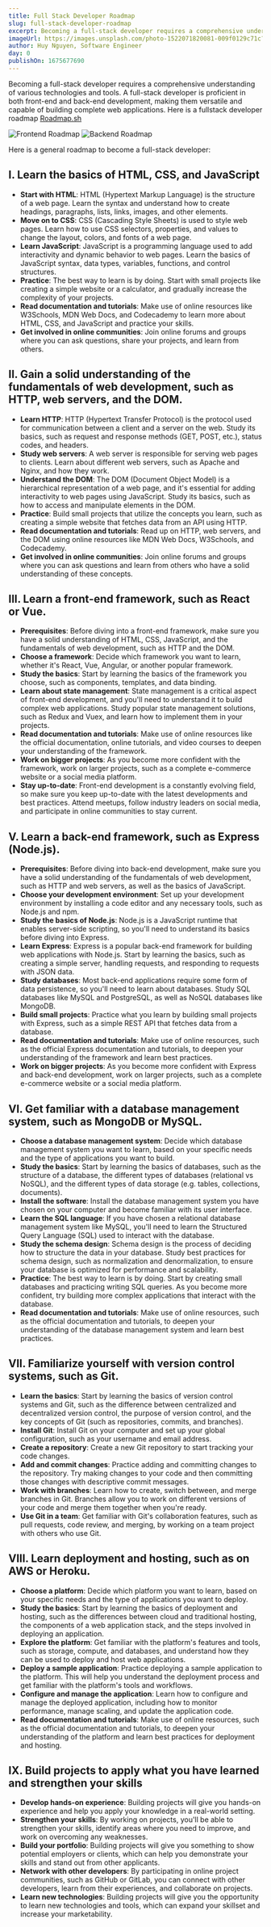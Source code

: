 ```yaml
---
title: Full Stack Developer Roadmap
slug: full-stack-developer-roadmap
excerpt: Becoming a full-stack developer requires a comprehensive understanding of various technologies and tools. A full-stack developer is proficient in both front-end and back-end development, making them versatile and capable of building complete web applications
imageUrl: https://images.unsplash.com/photo-1522071820081-009f0129c71c?ixlib=rb-4.0.3&ixid=MnwxMjA3fDB8MHxwaG90by1wYWdlfHx8fGVufDB8fHx8&auto=format&fit=crop&w=1740&q=80
author: Huy Nguyen, Software Engineer
day: 0
publishOn: 1675677690
---
```


Becoming a full-stack developer requires a comprehensive understanding of various technologies and tools. A full-stack developer is proficient in both front-end and back-end development, making them versatile and capable of building complete web applications. Here is a fullstack developer roadmap [Roadmap.sh](https://roadmap.sh/)

![Frontend Roadmap](https://roadmap.sh/roadmaps/frontend.png)
![Backend Roadmap](https://roadmap.sh/roadmaps/backend.png)

Here is a general roadmap to become a full-stack developer:

## I. Learn the basics of HTML, CSS, and JavaScript

- **Start with HTML**: HTML (Hypertext Markup Language) is the structure of a web page. Learn the syntax and understand how to create headings, paragraphs, lists, links, images, and other elements.
- **Move on to CSS**: CSS (Cascading Style Sheets) is used to style web pages. Learn how to use CSS selectors, properties, and values to change the layout, colors, and fonts of a web page.
- **Learn JavaScript**: JavaScript is a programming language used to add interactivity and dynamic behavior to web pages. Learn the basics of JavaScript syntax, data types, variables, functions, and control structures.
- **Practice**: The best way to learn is by doing. Start with small projects like creating a simple website or a calculator, and gradually increase the complexity of your projects.
- **Read documentation and tutorials**: Make use of online resources like W3Schools, MDN Web Docs, and Codecademy to learn more about HTML, CSS, and JavaScript and practice your skills.
- **Get involved in online communities**: Join online forums and groups where you can ask questions, share your projects, and learn from others.

## II. Gain a solid understanding of the fundamentals of web development, such as HTTP, web servers, and the DOM.

- **Learn HTTP**: HTTP (Hypertext Transfer Protocol) is the protocol used for communication between a client and a server on the web. Study its basics, such as request and response methods (GET, POST, etc.), status codes, and headers.
- **Study web servers**: A web server is responsible for serving web pages to clients. Learn about different web servers, such as Apache and Nginx, and how they work.
- **Understand the DOM**: The DOM (Document Object Model) is a hierarchical representation of a web page, and it's essential for adding interactivity to web pages using JavaScript. Study its basics, such as how to access and manipulate elements in the DOM.
- **Practice**: Build small projects that utilize the concepts you learn, such as creating a simple website that fetches data from an API using HTTP.
- **Read documentation and tutorials**: Read up on HTTP, web servers, and the DOM using online resources like MDN Web Docs, W3Schools, and Codecademy.
- **Get involved in online communities**: Join online forums and groups where you can ask questions and learn from others who have a solid understanding of these concepts.

## III. Learn a front-end framework, such as React or Vue.

- **Prerequisites**: Before diving into a front-end framework, make sure you have a solid understanding of HTML, CSS, JavaScript, and the fundamentals of web development, such as HTTP and the DOM.
- **Choose a framework**: Decide which framework you want to learn, whether it's React, Vue, Angular, or another popular framework.
- **Study the basics**: Start by learning the basics of the framework you choose, such as components, templates, and data binding.
- **Learn about state management**: State management is a critical aspect of front-end development, and you'll need to understand it to build complex web applications. Study popular state management solutions, such as Redux and Vuex, and learn how to implement them in your projects.
- **Read documentation and tutorials**: Make use of online resources like the official documentation, online tutorials, and video courses to deepen your understanding of the framework.
- **Work on bigger projects**: As you become more confident with the framework, work on larger projects, such as a complete e-commerce website or a social media platform.
- **Stay up-to-date**: Front-end development is a constantly evolving field, so make sure you keep up-to-date with the latest developments and best practices. Attend meetups, follow industry leaders on social media, and participate in online communities to stay current.

## V. Learn a back-end framework, such as Express (Node.js).

- **Prerequisites**: Before diving into back-end development, make sure you have a solid understanding of the fundamentals of web development, such as HTTP and web servers, as well as the basics of JavaScript.
- **Choose your development environment**: Set up your development environment by installing a code editor and any necessary tools, such as Node.js and npm.
- **Study the basics of Node.js**: Node.js is a JavaScript runtime that enables server-side scripting, so you'll need to understand its basics before diving into Express.
- **Learn Express**: Express is a popular back-end framework for building web applications with Node.js. Start by learning the basics, such as creating a simple server, handling requests, and responding to requests with JSON data.
- **Study databases**: Most back-end applications require some form of data persistence, so you'll need to learn about databases. Study SQL databases like MySQL and PostgreSQL, as well as NoSQL databases like MongoDB.
- **Build small projects**: Practice what you learn by building small projects with Express, such as a simple REST API that fetches data from a database.
- **Read documentation and tutorials**: Make use of online resources, such as the official Express documentation and tutorials, to deepen your understanding of the framework and learn best practices.
- **Work on bigger projects**: As you become more confident with Express and back-end development, work on larger projects, such as a complete e-commerce website or a social media platform.

## VI. Get familiar with a database management system, such as MongoDB or MySQL.

- **Choose a database management system**: Decide which database management system you want to learn, based on your specific needs and the type of applications you want to build.
- **Study the basics**: Start by learning the basics of databases, such as the structure of a database, the different types of databases (relational vs NoSQL), and the different types of data storage (e.g. tables, collections, documents).
- **Install the software**: Install the database management system you have chosen on your computer and become familiar with its user interface.
- **Learn the SQL language**: If you have chosen a relational database management system like MySQL, you'll need to learn the Structured Query Language (SQL) used to interact with the database.
- **Study the schema design**: Schema design is the process of deciding how to structure the data in your database. Study best practices for schema design, such as normalization and denormalization, to ensure your database is optimized for performance and scalability.
- **Practice**: The best way to learn is by doing. Start by creating small databases and practicing writing SQL queries. As you become more confident, try building more complex applications that interact with the database.
- **Read documentation and tutorials**: Make use of online resources, such as the official documentation and tutorials, to deepen your understanding of the database management system and learn best practices.

## VII. Familiarize yourself with version control systems, such as Git.

- **Learn the basics**: Start by learning the basics of version control systems and Git, such as the difference between centralized and decentralized version control, the purpose of version control, and the key concepts of Git (such as repositories, commits, and branches).
- **Install Git**: Install Git on your computer and set up your global configuration, such as your username and email address.
- **Create a repository**: Create a new Git repository to start tracking your code changes.
- **Add and commit changes**: Practice adding and committing changes to the repository. Try making changes to your code and then committing those changes with descriptive commit messages.
- **Work with branches**: Learn how to create, switch between, and merge branches in Git. Branches allow you to work on different versions of your code and merge them together when you're ready.
- **Use Git in a team**: Get familiar with Git's collaboration features, such as pull requests, code review, and merging, by working on a team project with others who use Git.

## VIII. Learn deployment and hosting, such as on AWS or Heroku.

- **Choose a platform**: Decide which platform you want to learn, based on your specific needs and the type of applications you want to deploy.
- **Study the basics**: Start by learning the basics of deployment and hosting, such as the differences between cloud and traditional hosting, the components of a web application stack, and the steps involved in deploying an application.
- **Explore the platform**: Get familiar with the platform's features and tools, such as storage, compute, and databases, and understand how they can be used to deploy and host web applications.
- **Deploy a sample application**: Practice deploying a sample application to the platform. This will help you understand the deployment process and get familiar with the platform's tools and workflows.
- **Configure and manage the application**: Learn how to configure and manage the deployed application, including how to monitor performance, manage scaling, and update the application code.
- **Read documentation and tutorials**: Make use of online resources, such as the official documentation and tutorials, to deepen your understanding of the platform and learn best practices for deployment and hosting.

## IX. Build projects to apply what you have learned and strengthen your skills

- **Develop hands-on experience**: Building projects will give you hands-on experience and help you apply your knowledge in a real-world setting.
- **Strengthen your skills**: By working on projects, you'll be able to strengthen your skills, identify areas where you need to improve, and work on overcoming any weaknesses.
- **Build your portfolio**: Building projects will give you something to show potential employers or clients, which can help you demonstrate your skills and stand out from other applicants.
- **Network with other developers**: By participating in online project communities, such as GitHub or GitLab, you can connect with other developers, learn from their experiences, and collaborate on projects.
- **Learn new technologies**: Building projects will give you the opportunity to learn new technologies and tools, which can expand your skillset and increase your marketability.
